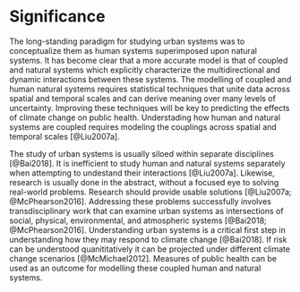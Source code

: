 # Significance {#signif}

The long-standing paradigm for studying urban systems was to conceptualize them as human systems superimposed upon natural systems. It has become clear that a more accurate model is that of coupled and natural systems which explicitly characterize the multidirectional and dynamic interactions between these systems. The modelling of coupled and human natural systems requires statistical techniques that unite data across spatial and temporal scales and can derive meaning over many levels of uncertainty. Improving these techniques will be key to predicting the effects of climate change on public health. Understading how human and natural systems are coupled requires modeling the couplings across spatial and temporal scales [@Liu2007a].

The study of urban systems is usually siloed within separate disciplines [@Bai2018]. It is inefficient to study human and natural systems separately when attempting to undestand their interactions [@Liu2007a]. Likewise, research is usually done in the abstract, without a focused eye to solving real-world problems. Research should provide usable solutions [@Liu2007a; @McPhearson2016]. Addressing these problems successfully involves transdisciplinary work that can examine urban systems as intersections of social, physical, environmental, and atmospheric systems [@Bai2018; @McPhearson2016]. Understanding urban systems is a critical first step in understanding how they may respond to climate change [@Bai2018]. If risk can be understood quanititatively it can be projected under different climate change scenarios [@McMichael2012]. Measures of public health can be used as an outcome for modelling these coupled human and natural systems.
